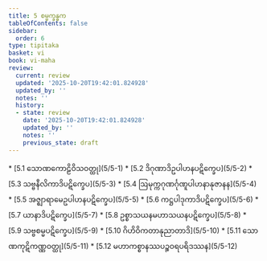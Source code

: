 ```yaml
---
title: 5 စမ္မက္ခန္ဓက
tableOfContents: false
sidebar:
  order: 6
type: tipitaka
basket: vi
book: vi-maha
review:
  current: review
  updated: '2025-10-20T19:42:01.824928'
  updated_by: ''
  notes: ''
  history:
  - state: review
    date: '2025-10-20T19:42:01.824928'
    updated_by: ''
    notes: ''
    previous_state: draft
---
```



<DynamicBreadcrumb />


<ReviewStatus review={frontmatter.review} showDetails={true} />

<HypothesisAnnotation frontmatter={frontmatter} />



<TableOfContents book="vi-maha" section="5">
* [5.1 သောဏကောဠိဝိသဝတ္ထု](5/5-1)
* [5.2 ဒိဂုဏာဒိဥပါဟနပဋိက္ခေပ](5/5-2)
* [5.3 သဗ္ဗနီလိကာဒိပဋိက္ခေပ](5/5-3)
* [5.4 ဩမုက္ကဂုဏင်္ဂုဏူပါဟနာနုဇာနန](5/5-4)
* [5.5 အဇ္ဈာရာမေဥပါဟနပဋိက္ခေပ](5/5-5)
* [5.6 ကဋ္ဌပါဒုကာဒိပဋိက္ခေပ](5/5-6)
* [5.7 ယာနာဒိပဋိက္ခေပ](5/5-7)
* [5.8 ဥစ္စာသယနမဟာသယနပဋိက္ခေပ](5/5-8)
* [5.9 သဗ္ဗစမ္မပဋိက္ခေပ](5/5-9)
* [5.10 ဂိဟိဝိကတာနုညာတာဒိ](5/5-10)
* [5.11 သောဏကုဋိကဏ္ဏဝတ္ထု](5/5-11)
* [5.12 မဟာကစ္စာနဿပဉ္စဝရပရိဒဿန](5/5-12)
</TableOfContents>